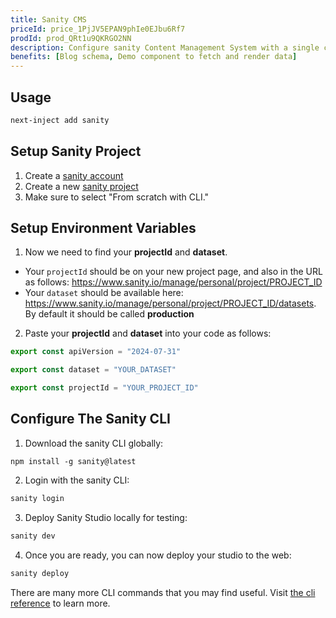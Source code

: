 ```yaml
---
title: Sanity CMS
priceId: price_1PjJV5EPAN9phIe0EJbu6Rf7
prodId: prod_QRt1u9QKRGO2NN
description: Configure sanity Content Management System with a single click
benefits: [Blog schema, Demo component to fetch and render data]
---
```



## Usage

```bash
next-inject add sanity
```

## Setup Sanity Project

1. Create a [sanity account](https://www.sanity.io/login)
2. Create a new [sanity project](https://www.sanity.io/manage/personal/projects)
3. Make sure to select "From scratch with CLI."

## Setup Environment Variables

1. Now we need to find your **projectId** and **dataset**.

- Your `projectId` should be on your new project page,
  and also in the URL as follows: https://www.sanity.io/manage/personal/project/PROJECT_ID
- Your `dataset` should be available here: https://www.sanity.io/manage/personal/project/PROJECT_ID/datasets.
  By default it should be called **production**

2. Paste your **projectId** and **dataset** into your code as follows:

```ts title="src/sanity/env.ts"
export const apiVersion = "2024-07-31"

export const dataset = "YOUR_DATASET"

export const projectId = "YOUR_PROJECT_ID"
```

## Configure The Sanity CLI

1. Download the sanity CLI globally:

```package-install
npm install -g sanity@latest
```

2. Login with the sanity CLI:

```bash
sanity login
```

3. Deploy Sanity Studio locally for testing:

```bash
sanity dev
```

4. Once you are ready, you can now deploy your studio to the web:

```bash
sanity deploy
```

<Callout type="info" title="Note">

There are many more CLI commands that you may find useful. Visit [the cli reference](https://www.sanity.io/docs/cli-reference) to
learn more.

</Callout>
